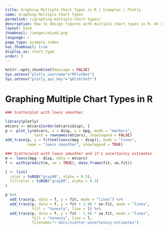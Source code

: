 ```yaml
---
title: Graphing Multiple Chart Types in R | Examples | Plotly
name: Graphing Multiple Chart Types
permalink: r/graphing-multiple-chart-types/
description: How to design figures with multiple chart types in R. An example of a line chart with a line of best fit and an uncertainty band.
layout: base
thumbnail: /images/mixed.png
language: r
page_type: example_index
has_thumbnail: true
display_as: chart_type
order: 9
---
```


```r
knitr::opts_chunk$set(message = FALSE)
Sys.setenv("plotly_username"="RPlotBot")
Sys.setenv("plotly_api_key"="q0lz6r5efr")
```
# Graphing Multiple Chart Types in R

```r


### Scatterplot with loess smoother

library(plotly)
mtcars <- mtcars[order(mtcars$disp), ]
p <- plot_ly(mtcars, x = disp, y = mpg, mode = "markers",
             text = rownames(mtcars), showlegend = FALSE)
add_trace(p, y = fitted(loess(mpg ~ disp)), mode = "lines",
          name = "loess smoother", showlegend = TRUE)

### Scatterplot with loess smoother and it's uncertaincy estimates
m <- loess(mpg ~ disp, data = mtcars)
f <- with(predict(m, se = TRUE), data.frame(fit, se.fit))

l <- list(
  color = toRGB("gray90", alpha = 0.3),
  fillcolor = toRGB("gray90", alpha = 0.3)
)

p %>%
  add_trace(p, data = f, y = fit, mode = "lines") %>%
  add_trace(p, data = f, y = fit + 1.96 * se.fit, mode = "lines",
            fill = "tonexty", line = l) %>%
  add_trace(p, data = f, y = fit - 1.96 * se.fit, mode = "lines",
            fill = "tonexty", line = l,
            filename="r-docs/scatter-uncertaincy-estimates")


```
